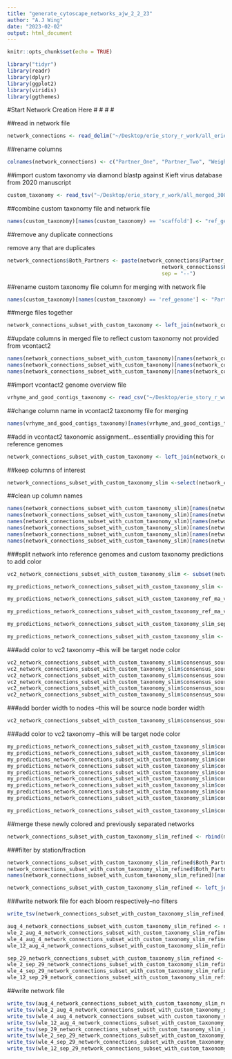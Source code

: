 ```yaml
---
title: "generate_cytoscape_networks_ajw_2_2_23"
author: "A.J Wing"
date: "2023-02-02"
output: html_document
---
```


```r
knitr::opts_chunk$set(echo = TRUE)
```

```r
library("tidyr")
library(readr)
library(dplyr)
library(ggplot2)
library(viridis)
library(ggthemes)
```




#Start Network Creation Here 
#
#
#
#


##read in network file

```r
network_connections <- read_delim("~/Desktop/erie_story_r_work/all_erie_viruses_and_known_ma_phages_and_fragments.ntw", delim = " ", col_names = F)
```

##rename columns
```r
colnames(network_connections) <- c("Partner_One", "Partner_Two", "Weight")
```

##import custom taxonomy via diamond blastp against Kieft virus database from 2020 manuscript

```r
custom_taxonomy <- read_tsv("~/Desktop/erie_story_r_work/all_merged_3000_trimmed_viruses_plus_known_ma_virus_seqs_frags_and_sep_lem_variant.PTT.virus-taxonomy.tsv")
```

##combine custom taxonomy file and network file 

```r
names(custom_taxonomy)[names(custom_taxonomy) == 'scaffold'] <- "ref_genome"
```


##remove any duplicate connections

remove any that are duplicates
```r
network_connections$Both_Partners <- paste(network_connections$Partner_One,
                                                  network_connections$Partner_Two,
                                                  sep = "--")

```

##rename custom taxonomy file column for merging with network file 

```r
names(custom_taxonomy)[names(custom_taxonomy) == 'ref_genome'] <- "Partner_One"
```

##merge files together

```r
network_connections_subset_with_custom_taxonomy <- left_join(network_connections,custom_taxonomy,by="Partner_One")

```

##update columns in merged file to reflect custom taxonomy not provided from vcontact2

```r
names(network_connections_subset_with_custom_taxonomy)[names(network_connections_subset_with_custom_taxonomy) == 'order'] <- "custom_order"
names(network_connections_subset_with_custom_taxonomy)[names(network_connections_subset_with_custom_taxonomy) == 'family'] <- "custom_family"
names(network_connections_subset_with_custom_taxonomy)[names(network_connections_subset_with_custom_taxonomy) == 'subfamily'] <- "custom_subfamily"
```

##import vcontact2 genome overview file
```r
vrhyme_and_good_contigs_taxonomy <- read_csv("~/Desktop/erie_story_r_work/all_erie_viruses_and_known_ma_phages_and_fragments_genome_by_genome_overview.csv")
```

##change column name in vcontact2 taxonomy file for merging

```r
names(vrhyme_and_good_contigs_taxonomy)[names(vrhyme_and_good_contigs_taxonomy) == 'Genome'] <- "Partner_One"
```

##add in vcontact2 taxonomic assignment...essentially providing this for reference genomes

```r
network_connections_subset_with_custom_taxonomy <- left_join(network_connections_subset_with_custom_taxonomy,vrhyme_and_good_contigs_taxonomy,by="Partner_One")

```

##keep columns of interest

```r

network_connections_subset_with_custom_taxonomy_slim <-select(network_connections_subset_with_custom_taxonomy, c('Partner_One', 'Partner_Two', 'Both_Partners', 'Weight', 'custom_order', 'custom_family', 'custom_subfamily', 'VC Status', 'VC', 'VC Size', 'Order', 'Family', 'Genus'))
```

##clean up column names

```r

names(network_connections_subset_with_custom_taxonomy_slim)[names(network_connections_subset_with_custom_taxonomy_slim) == 'VC Status'] <- "vc_status"
names(network_connections_subset_with_custom_taxonomy_slim)[names(network_connections_subset_with_custom_taxonomy_slim) == 'VC'] <- "vc"
names(network_connections_subset_with_custom_taxonomy_slim)[names(network_connections_subset_with_custom_taxonomy_slim) == 'VC Size'] <- "vc_size"
names(network_connections_subset_with_custom_taxonomy_slim)[names(network_connections_subset_with_custom_taxonomy_slim) == 'Order'] <- "vc2_order"
names(network_connections_subset_with_custom_taxonomy_slim)[names(network_connections_subset_with_custom_taxonomy_slim) == 'Family'] <- "vc2_family"
names(network_connections_subset_with_custom_taxonomy_slim)[names(network_connections_subset_with_custom_taxonomy_slim) == 'Genus'] <- "vc2_genus"
```



###split network into reference genomes and custom taxonomy predictions to add color 

```r

vc2_network_connections_subset_with_custom_taxonomy_slim <- subset(network_connections_subset_with_custom_taxonomy_slim, grepl("~", network_connections_subset_with_custom_taxonomy_slim$Partner_One))

my_predictions_network_connections_subset_with_custom_taxonomy_slim <- subset(network_connections_subset_with_custom_taxonomy_slim, grepl("--", network_connections_subset_with_custom_taxonomy_slim$Partner_One))

my_predictions_network_connections_subset_with_custom_taxonomy_ref_ma_viruses_1 <- subset(network_connections_subset_with_custom_taxonomy_slim, grepl("\\.1_", network_connections_subset_with_custom_taxonomy_slim$Partner_One))

my_predictions_network_connections_subset_with_custom_taxonomy_ref_ma_viruses_2 <- subset(network_connections_subset_with_custom_taxonomy_slim, grepl("\\.2_", network_connections_subset_with_custom_taxonomy_slim$Partner_One))

my_predictions_network_connections_subset_with_custom_taxonomy_slim_sep_variant <- subset(network_connections_subset_with_custom_taxonomy_slim, grepl("september", network_connections_subset_with_custom_taxonomy_slim$Partner_One))

my_predictions_network_connections_subset_with_custom_taxonomy_slim <- rbind(my_predictions_network_connections_subset_with_custom_taxonomy_slim,my_predictions_network_connections_subset_with_custom_taxonomy_ref_ma_viruses_1,my_predictions_network_connections_subset_with_custom_taxonomy_ref_ma_viruses_2,my_predictions_network_connections_subset_with_custom_taxonomy_slim_sep_variant)
```

###add color to vc2 taxonomy --this will be target node color
```r
vc2_network_connections_subset_with_custom_taxonomy_slim$consensus_source_color <- "gray"
vc2_network_connections_subset_with_custom_taxonomy_slim$consensus_source_color[vc2_network_connections_subset_with_custom_taxonomy_slim$vc2_family=="Microviridae"] <- "red"
vc2_network_connections_subset_with_custom_taxonomy_slim$consensus_source_color[vc2_network_connections_subset_with_custom_taxonomy_slim$vc2_family=="Siphoviridae"] <- "pink"
vc2_network_connections_subset_with_custom_taxonomy_slim$consensus_source_color[vc2_network_connections_subset_with_custom_taxonomy_slim$vc2_family=="Myoviridae"] <- "green"
vc2_network_connections_subset_with_custom_taxonomy_slim$consensus_source_color[vc2_network_connections_subset_with_custom_taxonomy_slim$vc2_family=="Podoviridae"] <- "purple"
vc2_network_connections_subset_with_custom_taxonomy_slim$consensus_source_color[vc2_network_connections_subset_with_custom_taxonomy_slim$vc2_family=="Unassigned"] <- "gray"

```

###add border width to nodes --this will be source node border width

```r

vc2_network_connections_subset_with_custom_taxonomy_slim$consensus_source_border_width <- "1"

```


###add color to vc2 taxonomy --this will be target node color
```r
my_predictions_network_connections_subset_with_custom_taxonomy_slim$consensus_source_color <- "gray"
my_predictions_network_connections_subset_with_custom_taxonomy_slim$consensus_source_color[my_predictions_network_connections_subset_with_custom_taxonomy_slim$custom_family=="Ackermannviridae"] <- "yellow"
my_predictions_network_connections_subset_with_custom_taxonomy_slim$consensus_source_color[my_predictions_network_connections_subset_with_custom_taxonomy_slim$custom_family=="ambiguous"] <- "gray"
my_predictions_network_connections_subset_with_custom_taxonomy_slim$consensus_source_color[my_predictions_network_connections_subset_with_custom_taxonomy_slim$custom_family=="Herelleviridae"] <- "orange"
my_predictions_network_connections_subset_with_custom_taxonomy_slim$consensus_source_color[my_predictions_network_connections_subset_with_custom_taxonomy_slim$custom_family=="Microviridae"] <- "red"
my_predictions_network_connections_subset_with_custom_taxonomy_slim$consensus_source_color[my_predictions_network_connections_subset_with_custom_taxonomy_slim$custom_family=="Myoviridae"] <- "green"
my_predictions_network_connections_subset_with_custom_taxonomy_slim$consensus_source_color[my_predictions_network_connections_subset_with_custom_taxonomy_slim$custom_family=="Podoviridae"] <- "purple"
my_predictions_network_connections_subset_with_custom_taxonomy_slim$consensus_source_color[my_predictions_network_connections_subset_with_custom_taxonomy_slim$custom_family=="Siphoviridae"] <- "pink"
my_predictions_network_connections_subset_with_custom_taxonomy_slim$consensus_source_color[my_predictions_network_connections_subset_with_custom_taxonomy_slim$custom_family=="unknown"] <- "gray"

```

```r

my_predictions_network_connections_subset_with_custom_taxonomy_slim$consensus_source_border_width <- "15"

```
##merge these newly colored and previously separated networks
```r
network_connections_subset_with_custom_taxonomy_slim_refined <- rbind(my_predictions_network_connections_subset_with_custom_taxonomy_slim,vc2_network_connections_subset_with_custom_taxonomy_slim)
```

###filter by station/fraction

```r
network_connections_subset_with_custom_taxonomy_slim_refined$Both_Partners <- sub("--k141.*", "", network_connections_subset_with_custom_taxonomy_slim_refined$Both_Partners)
network_connections_subset_with_custom_taxonomy_slim_refined$Both_Partners <- sub("_vRhyme.*", "", network_connections_subset_with_custom_taxonomy_slim_refined$Both_Partners)
names(network_connections_subset_with_custom_taxonomy_slim_refined)[names(network_connections_subset_with_custom_taxonomy_slim_refined) == 'Both_Partners'] <- "sample"
```

```r
network_connections_subset_with_custom_taxonomy_slim_refined <- left_join(network_connections_subset_with_custom_taxonomy_slim_refined,metadata,by="sample")
```


###write network file for each bloom respectively--no filters

```r
write_tsv(network_connections_subset_with_custom_taxonomy_slim_refined, file="~/Desktop/erie_story_r_work/all_erie_viruses_with_reference_viruses_and_taxonomy_2_2_23.ntw", col_names = T)
```


















```r
aug_4_network_connections_subset_with_custom_taxonomy_slim_refined <- network_connections_subset_with_custom_taxonomy_slim_refined[network_connections_subset_with_custom_taxonomy_slim_refined$Date=="4-Aug-14",]
wle_2_aug_4_network_connections_subset_with_custom_taxonomy_slim_refined <- aug_4_network_connections_subset_with_custom_taxonomy_slim_refined[aug_4_network_connections_subset_with_custom_taxonomy_slim_refined$Station=="WLE2",]
wle_4_aug_4_network_connections_subset_with_custom_taxonomy_slim_refined <- aug_4_network_connections_subset_with_custom_taxonomy_slim_refined[aug_4_network_connections_subset_with_custom_taxonomy_slim_refined$Station=="WLE4",]
wle_12_aug_4_network_connections_subset_with_custom_taxonomy_slim_refined <- aug_4_network_connections_subset_with_custom_taxonomy_slim_refined[aug_4_network_connections_subset_with_custom_taxonomy_slim_refined$Station=="WLE12",]

sep_29_network_connections_subset_with_custom_taxonomy_slim_refined <- network_connections_subset_with_custom_taxonomy_slim_refined[network_connections_subset_with_custom_taxonomy_slim_refined$Date=="29-Sep-14",]
wle_2_sep_29_network_connections_subset_with_custom_taxonomy_slim_refined <- sep_29_network_connections_subset_with_custom_taxonomy_slim_refined[sep_29_network_connections_subset_with_custom_taxonomy_slim_refined$Station=="WLE2",]
wle_4_sep_29_network_connections_subset_with_custom_taxonomy_slim_refined <- sep_29_network_connections_subset_with_custom_taxonomy_slim_refined[sep_29_network_connections_subset_with_custom_taxonomy_slim_refined$Station=="WLE4",]
wle_12_sep_29_network_connections_subset_with_custom_taxonomy_slim_refined <- sep_29_network_connections_subset_with_custom_taxonomy_slim_refined[sep_29_network_connections_subset_with_custom_taxonomy_slim_refined$Station=="WLE12",]
```


##write network file

```r
write_tsv(aug_4_network_connections_subset_with_custom_taxonomy_slim_refined, file="~/Desktop/erie_story_r_work/aug_4_network_connections_subset_with_custom_taxonomy_slim_refined_10_27_22.ntw", col_names = T)
write_tsv(wle_2_aug_4_network_connections_subset_with_custom_taxonomy_slim_refined, file="~/Desktop/erie_story_r_work/wle_2_aug_4_network_connections_subset_with_custom_taxonomy_slim_refined_10_27_22.ntw", col_names = T)
write_tsv(wle_4_aug_4_network_connections_subset_with_custom_taxonomy_slim_refined, file="~/Desktop/erie_story_r_work/wle_4_aug_4_network_connections_subset_with_custom_taxonomy_slim_refined_10_27_22.ntw", col_names = T)
write_tsv(wle_12_aug_4_network_connections_subset_with_custom_taxonomy_slim_refined, file="~/Desktop/erie_story_r_work/wle_12_aug_4_network_connections_subset_with_custom_taxonomy_slim_refined_10_27_22.ntw", col_names = T)
write_tsv(sep_29_network_connections_subset_with_custom_taxonomy_slim_refined, file="~/Desktop/erie_story_r_work/sep_29_network_connections_subset_with_custom_taxonomy_slim_refined_10_27_22.ntw", col_names = T)
write_tsv(wle_2_sep_29_network_connections_subset_with_custom_taxonomy_slim_refined, file="~/Desktop/erie_story_r_work/wle_2_sep_29_network_connections_subset_with_custom_taxonomy_slim_refined_10_27_22.ntw", col_names = T)
write_tsv(wle_4_sep_29_network_connections_subset_with_custom_taxonomy_slim_refined, file="~/Desktop/erie_story_r_work/wle_4_sep_29_network_connections_subset_with_custom_taxonomy_slim_refined_10_27_22.ntw", col_names = T)
write_tsv(wle_12_sep_29_network_connections_subset_with_custom_taxonomy_slim_refined, file="~/Desktop/erie_story_r_work/wle_12_sep_29_network_connections_subset_with_custom_taxonomy_slim_refined_10_27_22.ntw", col_names = T)
```